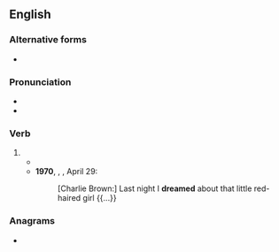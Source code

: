 ==English==

===Alternative forms===
* {{l|en|dreamt}} {{qualifier|irregular or dialectal form}}

===Pronunciation===
* {{IPA|/ˈdɹiːmd/|lang=en}}
* {{audio|en-us-dreamed.ogg|Audio (US)|lang=en}}

===Verb===
{{head|en|verb form}}

# {{en-past of|dream}}
#* {{quote-text|year=1952|author={{w|Ernest Hemingway}}|title={{w|The Old Man and the Sea}}|passage=He was asleep in a short time and he '''dreamed''' of Africa when he was a boy and the long golden beaches and the white beaches, so white they hurt your eyes, and the high capes and the great brown mountains.}}
#* '''1970''', {{w|Charles M. Schulz}}, ''{{w|Peanuts}}'', April 29:
#*: [Charlie Brown:] Last night I '''dreamed''' about that little red-haired girl {{...}}

===Anagrams===
* {{anagrams|en|dearmed|red mead}}